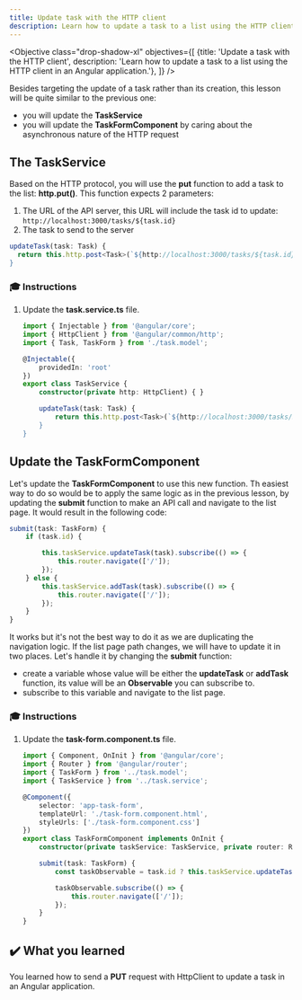 ```yaml
---
title: Update task with the HTTP client
description: Learn how to update a task to a list using the HTTP client in an Angular application.
---
```



<Objective class="drop-shadow-xl" objectives={[
    {title: 'Update a task with the HTTP client', description: 'Learn how to update a task to a list using the HTTP client in an Angular application.'},
]} />

Besides targeting the update of a task rather than its creation, this lesson will be quite similar to the previous one:

- you will update the **TaskService**
- you will update the **TaskFormComponent** by caring about the asynchronous nature of the HTTP request

## The TaskService

Based on the HTTP protocol, you will use the **put** function to add a task to the list: **http.put()**.
This function expects 2 parameters:

1. The URL of the API server, this URL will include the task id to update: `http://localhost:3000/tasks/${task.id}`
2. The task to send to the server

```typescript
updateTask(task: Task) {
  return this.http.post<Task>(`${http://localhost:3000/tasks/${task.id}}`, task);
}
```

### 🎓 Instructions

<Steps>

1. Update the **task.service.ts** file.

    ```typescript ins={"Add the addTask function": 10-16}
    import { Injectable } from '@angular/core';
    import { HttpClient } from '@angular/common/http';
    import { Task, TaskForm } from './task.model';

    @Injectable({
        providedIn: 'root'
    })
    export class TaskService {
        constructor(private http: HttpClient) { }

        updateTask(task: Task) {
            return this.http.post<Task>(`${http://localhost:3000/tasks/${task.id}}`, task);
        }
    }
    ```

</Steps>

## Update the TaskFormComponent

Let's update the **TaskFormComponent** to use this new function.
Th easiest way to do so would be to apply the same logic as in the previous lesson, by updating the **submit** function to make an API call and navigate to the list page.
It would result in the following code:

```typescript ins={"Update the submit function": 3-6}
submit(task: TaskForm) {
    if (task.id) {

        this.taskService.updateTask(task).subscribe(() => {
            this.router.navigate(['/']);
        });
    } else {
        this.taskService.addTask(task).subscribe(() => {
            this.router.navigate(['/']);
        });
    }
}
```

It works but it's not the best way to do it as we are duplicating the navigation logic. If the list page path changes, we will have to update it in two places.
Let's handle it by changing the **submit** function:

- create a variable whose value will be either the **updateTask** or **addTask** function, its value will be an **Observable** you can subscribe to.
- subscribe to this variable and navigate to the list page.

### 🎓 Instructions

<Steps>

1. Update the **task-form.component.ts** file.

    ```typescript ins={"Update the submit function": 3-15}
    import { Component, OnInit } from '@angular/core';
    import { Router } from '@angular/router';
    import { TaskForm } from '../task.model';
    import { TaskService } from '../task.service';

    @Component({
        selector: 'app-task-form',
        templateUrl: './task-form.component.html',
        styleUrls: ['./task-form.component.css']
    })
    export class TaskFormComponent implements OnInit {
        constructor(private taskService: TaskService, private router: Router) { }

        submit(task: TaskForm) {
            const taskObservable = task.id ? this.taskService.updateTask(task) : this.taskService.addTask(task);

            taskObservable.subscribe(() => {
                this.router.navigate(['/']);
            });
        }
    }
    ```

</Steps>

## ✔️ What you learned

You learned how to send a **PUT** request with HttpClient to update a task in an Angular application.
